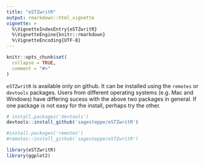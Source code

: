 ```yaml
---
title: "eSTZwritR"
output: rmarkdown::html_vignette
vignette: >
  %\VignetteIndexEntry{eSTZwritR}
  %\VignetteEngine{knitr::rmarkdown}
  %\VignetteEncoding{UTF-8}
---
```


```r
knitr::opts_chunk$set(
  collapse = TRUE,
  comment = "#>"
)
```

`eSTZwritR` is available only on github. 
It can be installed using the `remotes` or `devtools` packages. 
Users from different operating systems (e.g. Mac and Windows) have differing sucess with the above two packages in general. 
If one package is not easy for the install, perhaps try the other. 

```r
# install.packages('devtools')
devtools::install_github('sagesteppe/eSTZwritR')

#install.packages('remotes')
#remotes::install_github('sagesteppe/eSTZwritR')
```

```r
library(eSTZwritR)
library(ggplot2)
```


